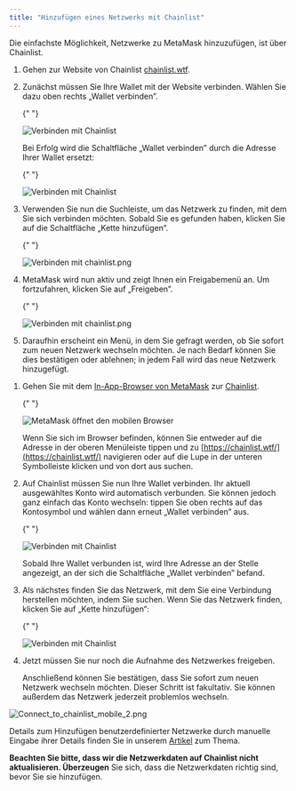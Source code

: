 ```yaml
---
title: "Hinzufügen eines Netzwerks mit Chainlist"
---
```



Die einfachste Möglichkeit, Netzwerke zu MetaMask hinzuzufügen, ist über Chainlist.

<Tabs>

<TabItem value="Erweiterung" label="Erweiterung">

1. Gehen zur Website von Chainlist [chainlist.wtf](https://chainlist.wtf/).

2. Zunächst müssen Sie Ihre Wallet mit der Website verbinden. Wählen Sie dazu oben rechts „Wallet verbinden”.

   {" "}

   <div class="center-container">
     <div class="img-large">
       <img
         src={
           require("../../../../../../img/networks-and-sidechains/managing-networks/add-a-network-using-chainlist/Connect_to_chainlist_1.png")
             .default
         }
         alt="Verbinden mit Chainlist"
       />
     </div>
   </div>

   Bei Erfolg wird die Schaltfläche „Wallet verbinden” durch die Adresse Ihrer Wallet ersetzt:

   {" "}

   <div class="center-container">
     <div class="img-medium">
       <img
         src={
           require("../../../../../../img/networks-and-sidechains/managing-networks/add-a-network-using-chainlist/Connect_to_chainlist_2.png")
             .default
         }
         alt="Verbinden mit Chainlist"
       />
     </div>
   </div>

3. Verwenden Sie nun die Suchleiste, um das Netzwerk zu finden, mit dem Sie sich verbinden möchten. Sobald Sie es gefunden haben, klicken Sie auf die Schaltfläche „Kette hinzufügen“.

   {" "}

   <div class="center-container">
     <div class="img-small">
       <img
         src={
           require("../../../../../../img/networks-and-sidechains/managing-networks/add-a-network-using-chainlist/Connect_to_chainlist_3.png")
             .default
         }
         alt="Verbinden mit chainlist.png"
       />
     </div>
   </div>

4. MetaMask wird nun aktiv und zeigt Ihnen ein Freigabemenü an. Um fortzufahren, klicken Sie auf „Freigeben”.

   {" "}

   <div class="center-container">
     <div class="img-small">
       <img
         src={
           require("../../../../../../img/networks-and-sidechains/managing-networks/add-a-network-using-chainlist/Connect_to_chainlist_4.png")
             .default
         }
         alt="Verbinden mit chainlist.png"
       />
     </div>
   </div>

5. Daraufhin erscheint ein Menü, in dem Sie gefragt werden, ob Sie sofort zum neuen Netzwerk wechseln möchten. Je nach Bedarf können Sie dies bestätigen oder ablehnen; in jedem Fall wird das neue Netzwerk hinzugefügt.

</TabItem>

<TabItem value="Mobilgerät" label="Mobilgerät">

1. Gehen Sie mit dem [In-App-Browser von MetaMask](/getting-started/how-to-use-the-metamask-mobile-browser) zur [Chainlist](https://chainlist.wtf/).

   {" "}

   <div class="center-container">
     <div class="img-medium">
       <img
         src={
           require("../../../../../../img/i18n/legacy/MetaMask_open_mobile_browser.gif")
             .default
         }
         alt="MetaMask öffnet den mobilen Browser"
       />
     </div>
   </div>

   Wenn Sie sich im Browser befinden, können Sie entweder auf die Adresse in der oberen Menüleiste tippen und zu [https://chainlist.wtf/](https://chainlist.wtf/) navigieren oder auf die Lupe in der unteren Symbolleiste klicken und von dort aus suchen.

2. Auf Chainlist müssen Sie nun Ihre Wallet verbinden. Ihr aktuell ausgewähltes Konto wird automatisch verbunden. Sie können jedoch ganz einfach das Konto wechseln: tippen Sie oben rechts auf das Kontosymbol und wählen dann erneut „Wallet verbinden” aus.

   {" "}

   <div class="center-container">
     <div class="img-medium">
       <img
         src={
           require("../../../../../../img/i18n/legacy/Connect_to_chainlist_mobile_1.png")
             .default
         }
         alt="Verbinden mit Chainlist"
       />
     </div>
   </div>

   Sobald Ihre Wallet verbunden ist, wird Ihre Adresse an der Stelle angezeigt, an der sich die Schaltfläche „Wallet verbinden” befand.

3. Als nächstes finden Sie das Netzwerk, mit dem Sie eine Verbindung herstellen möchten, indem Sie suchen. Wenn Sie das Netzwerk finden, klicken Sie auf „Kette hinzufügen“:

   {" "}

   <div class="center-container">
     <div class="img-small">
       <img
         src={
           require("../../../../../../img/networks-and-sidechains/managing-networks/add-a-network-using-chainlist/Connect_to_chainlist_3.png")
             .default
         }
         alt="Verbinden mit Chainlist"
       />
     </div>
   </div>

4. Jetzt müssen Sie nur noch die Aufnahme des Netzwerkes freigeben.

   Anschließend können Sie bestätigen, dass Sie sofort zum neuen Netzwerk wechseln möchten. Dieser Schritt ist fakultativ. Sie können außerdem das Netzwerk jederzeit problemlos wechseln.

<div class="center-container">
  <div class="img-small">
    <img
      src={
        require("../../../../../../img/networks-and-sidechains/managing-networks/add-a-network-using-chainlist/Connect_to_chainlist_mobile_2.png")
          .default
      }
      alt="Connect_to_chainlist_mobile_2.png"
    />
  </div>
</div>

</TabItem>

</Tabs>

Details zum Hinzufügen benutzerdefinierter Netzwerke durch manuelle Eingabe ihrer Details finden Sie in unserem [Artikel](/networks-and-sidechains/managing-networks/how-to-add-a-custom-network-rpc) zum Thema.

**Beachten Sie bitte, dass wir die Netzwerkdaten auf Chainlist nicht aktualisieren. Überzeugen** Sie sich, dass die Netzwerkdaten richtig sind, bevor Sie sie hinzufügen.
